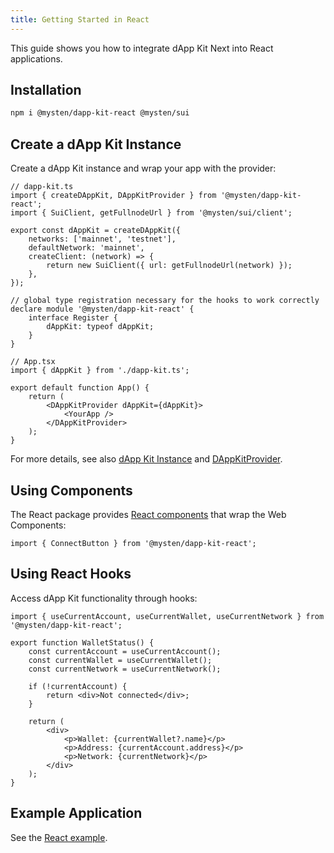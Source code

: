 ```yaml
---
title: Getting Started in React
---
```


This guide shows you how to integrate dApp Kit Next into React applications.

## Installation

```sh npm2yarn
npm i @mysten/dapp-kit-react @mysten/sui
```

## Create a dApp Kit Instance

Create a dApp Kit instance and wrap your app with the provider:

```tsx
// dapp-kit.ts
import { createDAppKit, DAppKitProvider } from '@mysten/dapp-kit-react';
import { SuiClient, getFullnodeUrl } from '@mysten/sui/client';

export const dAppKit = createDAppKit({
	networks: ['mainnet', 'testnet'],
	defaultNetwork: 'mainnet',
	createClient: (network) => {
		return new SuiClient({ url: getFullnodeUrl(network) });
	},
});

// global type registration necessary for the hooks to work correctly
declare module '@mysten/dapp-kit-react' {
	interface Register {
		dAppKit: typeof dAppKit;
	}
}
```

```tsx
// App.tsx
import { dAppKit } from './dapp-kit.ts';

export default function App() {
	return (
		<DAppKitProvider dAppKit={dAppKit}>
			<YourApp />
		</DAppKitProvider>
	);
}
```

For more details, see also [dApp Kit Instance](../../dapp-kit-instance) and
[DAppKitProvider](./dapp-kit-provider).

## Using Components

The React package provides [React components](./components/connect-button) that wrap the Web
Components:

```tsx
import { ConnectButton } from '@mysten/dapp-kit-react';
```

## Using React Hooks

Access dApp Kit functionality through hooks:

```tsx
import { useCurrentAccount, useCurrentWallet, useCurrentNetwork } from '@mysten/dapp-kit-react';

export function WalletStatus() {
	const currentAccount = useCurrentAccount();
	const currentWallet = useCurrentWallet();
	const currentNetwork = useCurrentNetwork();

	if (!currentAccount) {
		return <div>Not connected</div>;
	}

	return (
		<div>
			<p>Wallet: {currentWallet?.name}</p>
			<p>Address: {currentAccount.address}</p>
			<p>Network: {currentNetwork}</p>
		</div>
	);
}
```

## Example Application

See the
[React example](https://github.com/MystenLabs/ts-sdks/tree/main/packages/dapp-kit-next/examples/react/simple).
